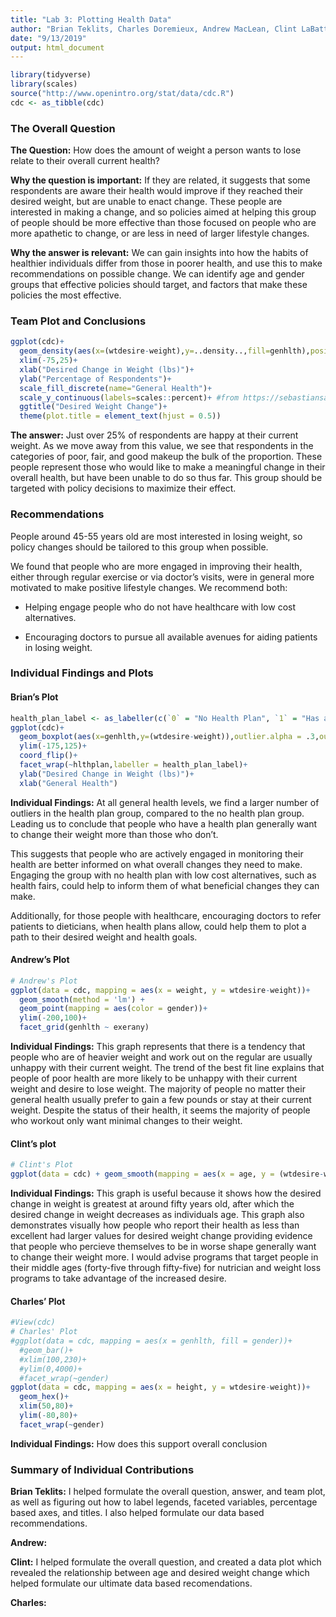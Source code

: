 ---
title: "Lab 3: Plotting Health Data"
author: "Brian Teklits, Charles Doremieux, Andrew MacLean, Clint LaBattaglia"             
date: "9/13/2019"
output: html_document
---
```{r setup,include=FALSE}
library(tidyverse)
library(scales)
source("http://www.openintro.org/stat/data/cdc.R")
cdc <- as_tibble(cdc)
```

### The Overall Question

**The Question:** How does the amount of weight a person wants to lose relate to their overall current health? 

**Why the question is important:** If they are related, it suggests that some respondents are aware their health would improve if they reached their desired weight, but are unable to enact change. These people are interested in making a change, and so policies aimed at helping this group of people should be more effective than those focused on people who are more apathetic to change, or are less in need of larger lifestyle changes.  

**Why the answer is relevant:** We can gain insights into how the habits of healthier individuals differ from those in poorer health, and use this to make recommendations on possible change. We can identify age and gender groups that effective policies should target, and factors that make these policies the most effective.

### Team Plot and Conclusions

```{r Team Plot,echo=FALSE, warning=FALSE}
ggplot(cdc)+
  geom_density(aes(x=(wtdesire-weight),y=..density..,fill=genhlth),position="stack")+
  xlim(-75,25)+
  xlab("Desired Change in Weight (lbs)")+
  ylab("Percentage of Respondents")+
  scale_fill_discrete(name="General Health")+
  scale_y_continuous(labels=scales::percent)+ #from https://sebastiansauer.github.io/percentage_plot_ggplot2_V2/
  ggtitle("Desired Weight Change")+
  theme(plot.title = element_text(hjust = 0.5))
```

**The answer:** 
Just over 25% of respondents are happy at their current weight. As we move away from this value, we see that respondents in the categories of poor, fair, and good makeup the bulk of the proportion. These people represent those who would like to make a meaningful change in their overall health, but have been unable to do so thus far. This group should be targeted with policy decisions to maximize their effect.

### Recommendations 

People around 45-55 years old are most interested in losing weight, so policy changes should be tailored to this group when possible.

We found that people who are more engaged in improving their health, either through regular exercise or via doctor's visits, were in general more motivated to make positive lifestyle changes. We recommend both:

* Helping engage people who do not have healthcare with low cost alternatives.

* Encouraging doctors to pursue all available avenues for aiding patients in losing weight.

### Individual Findings and Plots

#### Brian's Plot

```{r Brian, echo=FALSE, warning=FALSE}
health_plan_label <- as_labeller(c(`0` = "No Health Plan", `1` = "Has a Health Plan")) #from https://ggplot2.tidyverse.org/reference/as_labeller.html
ggplot(cdc)+
  geom_boxplot(aes(x=genhlth,y=(wtdesire-weight)),outlier.alpha = .3,outlier.shape = 21,outlier.color = "red")+
  ylim(-175,125)+
  coord_flip()+
  facet_wrap(~hlthplan,labeller = health_plan_label)+
  ylab("Desired Change in Weight (lbs)")+
  xlab("General Health")

```

**Individual Findings:**
At all general health levels, we find a larger number of outliers in the health plan group, compared to the no health plan group. Leading us to conclude that people who have a health plan generally want to change their weight more than those who don't. 

This suggests that people who are actively engaged in monitoring their health are better informed on what overall changes they need to make. Engaging the group with no health plan with low cost alternatives, such as health fairs, could help to inform them of what beneficial changes they can make. 

Additionally, for those people with healthcare, encouraging doctors to refer patients to dieticians, when health plans allow, could help them to plot a path to their desired weight and health goals. 

#### Andrew's Plot

```{r Name2 Plot, echo=FALSE, warning=FALSE}
# Andrew's Plot
ggplot(data = cdc, mapping = aes(x = weight, y = wtdesire-weight))+
  geom_smooth(method = 'lm') +
  geom_point(mapping = aes(color = gender))+
  ylim(-200,100)+
  facet_grid(genhlth ~ exerany)

```

**Individual Findings:**
This graph represents that there is a tendency that people who are of heavier weight and work out on the regular are usually unhappy with their current weight. The trend of the best fit line explains that people of poor health are more likely to be unhappy with their current weight and desire to lose weight. The majority of people no matter their general health usually prefer to gain a few pounds or stay at their current weight. Despite the status of their health, it seems the majority of people who workout only want minimal changes to their weight.

#### Clint's plot

```{r Name3 Plot, echo=FALSE, warning=FALSE, message=FALSE}
# Clint's Plot
ggplot(data = cdc) + geom_smooth(mapping = aes(x = age, y = (wtdesire-weight), color = genhlth), se = FALSE) + facet_grid(genhlth~.) + xlim(15,90) + ylab("Desired Change in Weight") + scale_color_discrete(name = "Health Level")    
```

**Individual Findings:**
This graph is useful because it shows how the desired change in weight is greatest at around fifty years old, after which the desired change in weight decreases as individuals age. This graph also demonstrates visually how people who report their health as less than excellent had larger values for desired weight change providing evidence that people who percieve themselves to be in worse shape generally want to change their weight more. I would advise programs that target people in their middle ages (forty-five through fifty-five) for nutrician and weight loss programs to take advantage of the increased desire.

#### Charles' Plot

```{r Name4 Plot, echo=FALSE, warning=FALSE}
#View(cdc)
# Charles' Plot
#ggplot(data = cdc, mapping = aes(x = genhlth, fill = gender))+
  #geom_bar()+
  #xlim(100,230)+
  #ylim(0,4000)+
  #facet_wrap(~gender)
ggplot(data = cdc, mapping = aes(x = height, y = wtdesire-weight))+
  geom_hex()+
  xlim(50,80)+
  ylim(-80,80)+
  facet_wrap(~gender)
```

**Individual Findings:**
How does this support overall conclusion
 
### Summary of Individual Contributions

**Brian Teklits:** I helped formulate the overall question, answer, and team plot, as well as figuring out how to label legends, faceted variables, percentage based axes, and titles. I also helped formulate our data based recommendations.

**Andrew:**

**Clint:** I helped formulate the overall question, and created a data plot which revealed the relationship between age and desired weight change which helped formulate our ultimate data based recomendations. 

**Charles:**

